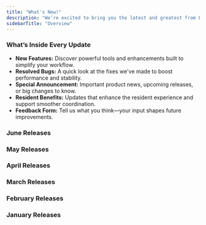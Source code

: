 ```yaml
---
title: "What's New!"
description: "We’re excited to bring you the latest and greatest from Latchel! This is where we roll out powerful new features, smart enhancements, and thoughtful updates—each one designed to make your daily workflow smoother, faster, and more effective. Every improvement here is built with purpose, shaped by your feedback, and made to help you get more done with less hassle. Take a look at what’s new and see how Latchel keeps getting better for you and your team."
sidebarTitle: "Overview"
---
```


### **What’s Inside Every Update**

- **New Features:** Discover powerful tools and enhancements built to simplify your workflow.
- **Resolved Bugs:** A quick look at the fixes we've made to boost performance and stability.
- **Special Announcement:** Important product news, upcoming releases, or big changes to know.
- **Resident Benefits:** Updates that enhance the resident experience and support smoother coordination.
- **Feedback Form:** Tell us what you think—your input shapes future improvements.

### **June Releases**

<CardGroup cols={2}>
  <Card title="June 16, 2025" icon="newspaper" iconType="duotone" href="/s/topic/0TO5e000000h9wsGAA/June-16-release">
    
  </Card>
  <Card title="June 2, 2025" icon="newspaper" iconType="duotone" color="#ff9b8a" href="/s/topic/0TO5e000000h9wsGAA/June-2-release">
    
  </Card>
</CardGroup>

### **May Releases**

<CardGroup cols={2}>
  <Card title="May 19, 2025" icon="newspaper" iconType="duotone">
    
  </Card>
  <Card title="May 5, 2025" icon="newspaper" iconType="duotone">
    
  </Card>
</CardGroup>

### **April Releases**

<CardGroup cols={2}>
  <Card title="April 21, 2025" icon="newspaper" iconType="duotone">
    
  </Card>
  <Card title="April 7, 2025" icon="newspaper" iconType="duotone">
    
  </Card>
</CardGroup>

### **March Releases**

<CardGroup cols={2}>
  <Card title="March 24, 2025" icon="newspaper" iconType="duotone" color="#ff9b8a">
    
  </Card>
  <Card title="March 10, 2025" icon="newspaper" iconType="duotone">
    
  </Card>
</CardGroup>

### **February Releases**

<CardGroup cols={2}>
  <Card title="February 24, 2025" icon="newspaper" iconType="duotone" color="#ff9b8a">
    
  </Card>
  <Card title="February 10, 2025" icon="newspaper" iconType="duotone">
    
  </Card>
</CardGroup>

### **January Releases**

<CardGroup cols={2}>
  <Card title="January 27, 2025" icon="newspaper" iconType="duotone" color="#ff9b8a">
    
  </Card>
</CardGroup>